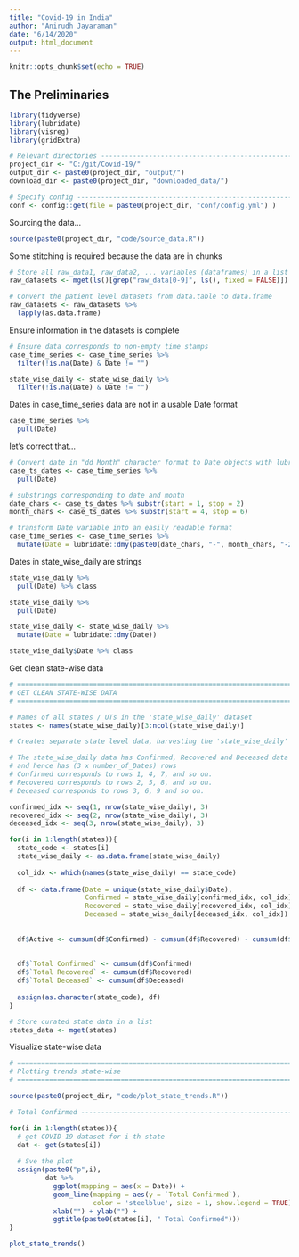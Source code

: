 ```yaml
---
title: "Covid-19 in India"
author: "Anirudh Jayaraman"
date: "6/14/2020"
output: html_document
---
```


```r
knitr::opts_chunk$set(echo = TRUE)
```

## The Preliminaries

```r
library(tidyverse)
library(lubridate)
library(visreg)
library(gridExtra)
```

```r
# Relevant directories --------------------------------------------------------
project_dir <- "C:/git/Covid-19/"
output_dir <- paste0(project_dir, "output/")
download_dir <- paste0(project_dir, "downloaded_data/")

# Specify config --------------------------------------------------------------
conf <- config::get(file = paste0(project_dir, "conf/config.yml") )
```

Sourcing the data...
```r
source(paste0(project_dir, "code/source_data.R"))
```

Some stitching is required because the data are in chunks
```r
# Store all raw_data1, raw_data2, ... variables (dataframes) in a list 
raw_datasets <- mget(ls()[grep("raw_data[0-9]", ls(), fixed = FALSE)])

# Convert the patient level datasets from data.table to data.frame
raw_datasets <- raw_datasets %>%
  lapply(as.data.frame)
```

Ensure information in the datasets is complete
```r
# Ensure data corresponds to non-empty time stamps
case_time_series <- case_time_series %>% 
  filter(!is.na(Date) & Date != "")

state_wise_daily <- state_wise_daily %>% 
  filter(!is.na(Date) & Date != "")
```

Dates in case_time_series data are not in a usable Date format
```r
case_time_series %>% 
  pull(Date)
```

let's correct that...
```r
# Convert date in "dd Month" character format to Date objects with lubridate
case_ts_dates <- case_time_series %>%
  pull(Date)

# substrings corresponding to date and month
date_chars <- case_ts_dates %>% substr(start = 1, stop = 2)
month_chars <- case_ts_dates %>% substr(start = 4, stop = 6)

# transform Date variable into an easily readable format
case_time_series <- case_time_series %>%
  mutate(Date = lubridate::dmy(paste0(date_chars, "-", month_chars, "-2020")))
```

Dates in state_wise_daily are strings
```r
state_wise_daily %>%
  pull(Date) %>% class

state_wise_daily %>%
  pull(Date)
```

```r
state_wise_daily <- state_wise_daily %>%
  mutate(Date = lubridate::dmy(Date))
```

```r
state_wise_daily$Date %>% class
```

Get clean state-wise data
```r
# =============================================================================
# GET CLEAN STATE-WISE DATA
# =============================================================================

# Names of all states / UTs in the 'state_wise_daily' dataset
states <- names(state_wise_daily)[3:ncol(state_wise_daily)]

# Creates separate state level data, harvesting the 'state_wise_daily' dataset

# The state_wise_daily data has Confirmed, Recovered and Deceased data
# and hence has (3 x number_of_Dates) rows
# Confirmed corresponds to rows 1, 4, 7, and so on.
# Recovered corresponds to rows 2, 5, 8, and so on.
# Deceased corresponds to rows 3, 6, 9 and so on.

confirmed_idx <- seq(1, nrow(state_wise_daily), 3)
recovered_idx <- seq(2, nrow(state_wise_daily), 3)
deceased_idx <- seq(3, nrow(state_wise_daily), 3)

for(i in 1:length(states)){
  state_code <- states[i]
  state_wise_daily <- as.data.frame(state_wise_daily)
  
  col_idx <- which(names(state_wise_daily) == state_code)
  
  df <- data.frame(Date = unique(state_wise_daily$Date),
                   Confirmed = state_wise_daily[confirmed_idx, col_idx],
                   Recovered = state_wise_daily[recovered_idx, col_idx],
                   Deceased = state_wise_daily[deceased_idx, col_idx])
  
  
  df$Active <- cumsum(df$Confirmed) - cumsum(df$Recovered) - cumsum(df$Deceased)
  
  
  df$`Total Confirmed` <- cumsum(df$Confirmed)
  df$`Total Recovered` <- cumsum(df$Recovered)
  df$`Total Deceased` <- cumsum(df$Deceased)
  
  assign(as.character(state_code), df)
}

# Store curated state data in a list
states_data <- mget(states)
```

Visualize state-wise data
```r
# =============================================================================
# Plotting trends state-wise
# =============================================================================

source(paste0(project_dir, "code/plot_state_trends.R"))

# Total Confirmed ---------------------------------------------------------

for(i in 1:length(states)){
  # get COVID-19 dataset for i-th state
  dat <- get(states[i])
  
  # Sve the plot
  assign(paste0("p",i), 
         dat %>%
           ggplot(mapping = aes(x = Date)) +
           geom_line(mapping = aes(y = `Total Confirmed`), 
                     color = 'steelblue', size = 1, show.legend = TRUE) +
           xlab("") + ylab("") +
           ggtitle(paste0(states[i], " Total Confirmed")))
}

plot_state_trends()

```

